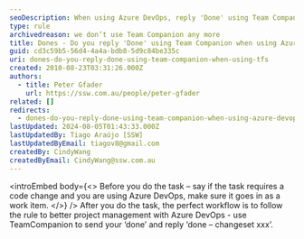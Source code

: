 ```yaml
---
seoDescription: When using Azure DevOps, reply 'Done' using Team Companion after completing a task that requires code changes.
type: rule
archivedreason: we don’t use Team Companion any more
title: Dones - Do you reply 'Done' using Team Companion when using Azure DevOps?
guid: cd3c59b5-56d4-4a4a-bdb8-5d9c84be335c
uri: dones-do-you-reply-done-using-team-companion-when-using-tfs
created: 2010-08-23T03:31:26.000Z
authors:
  - title: Peter Gfader
    url: https://ssw.com.au/people/peter-gfader
related: []
redirects:
  - dones-do-you-reply-done-using-team-companion-when-using-azure-devops
lastUpdated: 2024-08-05T01:43:33.000Z
lastUpdatedBy: Tiago Araújo [SSW]
lastUpdatedByEmail: tiagov8@gmail.com
createdBy: CindyWang
createdByEmail: CindyWang@ssw.com.au
---
```


<introEmbed
  body={<>
Before you do the task – say if the task requires a code change and you are using Azure DevOps, make sure it goes in as a work item.
  </>}
/>
After you do the task, the perfect workflow is to follow the rule to better project management with Azure DevOps - use TeamCompanion to send your ‘done’ and reply ‘done – changeset xxx’.
